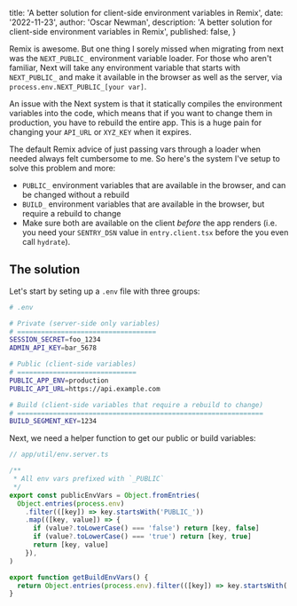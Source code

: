 
  title: 'A better solution for client-side environment variables in Remix',
  date: '2022-11-23',
  author: 'Oscar Newman',
  description:
    'A better solution for client-side environment variables in Remix',
  published: false,
}


Remix is awesome. But one thing I sorely missed when migrating from next was the
`NEXT_PUBLIC_` environment variable loader. For those who aren't familiar, Next
will take any environment variable that starts with `NEXT_PUBLIC_` and make it
available in the browser as well as the server, via
`process.env.NEXT_PUBLIC_[your var]`.

An issue with the Next system is that it statically compiles the environment
variables into the code, which means that if you want to change them in
production, you have to rebuild the entire app. This is a huge pain for changing
your `API_URL` or `XYZ_KEY` when it expires.

The default Remix advice of just passing vars through a loader when needed
always felt cumbersome to me. So here's the system I've setup to solve this
problem and more:

- `PUBLIC_` environment variables that are available in the browser, and can be
  changed without a rebuild
- `BUILD_` environment variables that are available in the browser, but require
  a rebuild to change
- Make sure both are available on the client _before_ the app renders (i.e. you
  need your `SENTRY_DSN` value in `entry.client.tsx` before the you even call
  `hydrate`).

## The solution

Let's start by seting up a `.env` file with three groups:

```bash
# .env

# Private (server-side only variables)
# ===================================
SESSION_SECRET=foo_1234
ADMIN_API_KEY=bar_5678

# Public (client-side variables)
# ==============================
PUBLIC_APP_ENV=production
PUBLIC_API_URL=https://api.example.com

# Build (client-side variables that require a rebuild to change)
# ==============================================================
BUILD_SEGMENT_KEY=1234
```

Next, we need a helper function to get our public or build variables:

```ts
// app/util/env.server.ts

/**
 * All env vars prefixed with `_PUBLIC`
 */
export const publicEnvVars = Object.fromEntries(
  Object.entries(process.env)
    .filter(([key]) => key.startsWith('PUBLIC_'))
    .map(([key, value]) => {
      if (value?.toLowerCase() === 'false') return [key, false]
      if (value?.toLowerCase() === 'true') return [key, true]
      return [key, value]
    }),
)

export function getBuildEnvVars() {
  return Object.entries(process.env).filter(([key]) => key.startsWith('BUILD_'))
}
```
